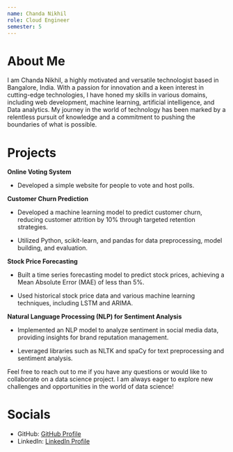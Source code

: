 ```yaml
---
name: Chanda Nikhil
role: Cloud Engineer
semester: 5
---
```


# About Me

I am Chanda Nikhil, a highly motivated and versatile technologist based in Bangalore, India. With a passion for innovation and a keen interest in cutting-edge technologies, I have honed my skills in various domains, including web development, machine learning, artificial intelligence, and Data analytics. My journey in the world of technology has been marked by a relentless pursuit of knowledge and a commitment to pushing the boundaries of what is possible.

# Projects

**Online Voting System**

- Developed a simple website for people to vote and host polls.

**Customer Churn Prediction**

- Developed a machine learning model to predict customer churn, reducing customer attrition by 10% through targeted retention strategies.

- Utilized Python, scikit-learn, and pandas for data preprocessing, model building, and evaluation.

**Stock Price Forecasting**

- Built a time series forecasting model to predict stock prices, achieving a Mean Absolute Error (MAE) of less than 5%.

- Used historical stock price data and various machine learning techniques, including LSTM and ARIMA.

**Natural Language Processing (NLP) for Sentiment Analysis**

- Implemented an NLP model to analyze sentiment in social media data, providing insights for brand reputation management.

- Leveraged libraries such as NLTK and spaCy for text preprocessing and sentiment analysis.

Feel free to reach out to me if you have any questions or would like to collaborate on a data science project. I am always eager to explore new challenges and opportunities in the world of data science!

# Socials

- GitHub: [GitHub Profile](https://github.com/Nikhil-Chanda)
- LinkedIn: [LinkedIn Profile](https://www.linkedin.com/in/nikhil-chanda-b3032828a/)

